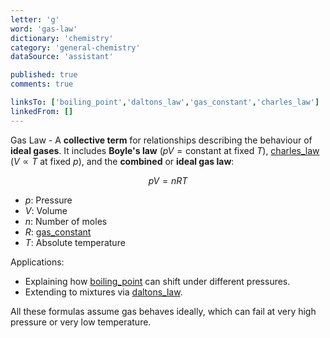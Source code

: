 ```yaml
---
letter: 'g'
word: 'gas-law'
dictionary: 'chemistry'
category: 'general-chemistry'
dataSource: 'assistant'

published: true
comments: true

linksTo: ['boiling_point','daltons_law','gas_constant','charles_law']
linkedFrom: []
---
```


<a id="gas_law">Gas Law</a> - A **collective term** for relationships describing the behaviour of **ideal gases**. It includes **Boyle's law** ($pV = \text{constant}$ at fixed $T$), [charles_law](#charles_law) ($V \propto T$ at fixed $p$), and the **combined** or **ideal gas law**:

$$
pV = nR T
$$

- $p$: Pressure
- $V$: Volume
- $n$: Number of moles
- $R$: [gas_constant](#gas_constant)
- $T$: Absolute temperature

Applications:
- Explaining how [boiling_point](#boiling_point) can shift under different pressures.
- Extending to mixtures via [daltons_law](#daltons_law).

<Alert type='warning'>
All these formulas assume gas behaves ideally, which can fail at very high pressure or very low temperature.
</Alert>

